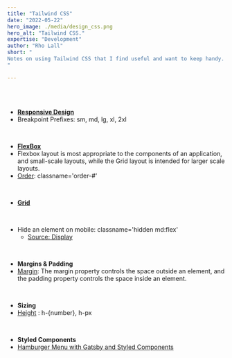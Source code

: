 ```yaml
---
title: "Tailwind CSS"
date: "2022-05-22"
hero_image: ./media/design_css.png
hero_alt: "Tailwind CSS."
expertise: "Development"
author: "Rho Lall"
short: "
Notes on using Tailwind CSS that I find useful and want to keep handy. 
"

---
```

<br/>
<br/>

- [**Responsive Design**](https://tailwindcss.com/docs/responsive-design)
- Breakpoint Prefixes: sm, md, lg, xl, 2xl
<br/>

- [**FlexBox**](https://css-tricks.com/snippets/css/a-guide-to-flexbox/)
- Flexbox layout is most appropriate to the components of an application, and small-scale layouts, while the Grid layout is intended for larger scale layouts.
- [Order](https://tailwindcss.com/docs/order): classname='order-#'
<br/>

- [**Grid**](https://css-tricks.com/snippets/css/complete-guide-grid/)
<br/>

- Hide an element on mobile: classname='hidden md:flex'
    - [Source: Display](https://tailwindcss.com/docs/display)

<br/>

- **Margins & Padding**
- [Margin](https://tailwindcss.com/docs/margin): The margin property controls the space outside an element, and the padding property controls the space inside an element.
<br/>

- **Sizing**
- [Height](https://tailwindcss.com/docs/height) : h-{number}, h-px
<br/>

- **Styled Components**
- [Hamburger Menu with Gatsby and Styled Components](https://www.youtube.com/watch?v=6cb56Luubd4)


